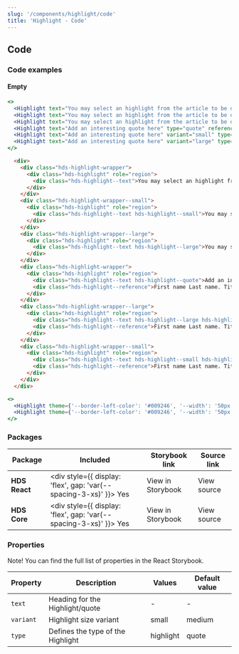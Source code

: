 ```yaml
---
slug: '/components/highlight/code'
title: 'Highlight - Code'
---
```




## Code

### Code examples

#### Empty

<Playground>


```jsx
<>
  <Highlight text="You may select an highlight from the article to be displayed here. Select an excerpt that you want the user to pay attention to."/>
  <Highlight text="You may select an highlight from the article to be displayed here. Select an excerpt that you want the user to pay attention to." variant="small"/>
  <Highlight text="You may select an highlight from the article to be displayed here. Select an excerpt that you want the user to pay attention to." variant="large"/>
  <Highlight text="Add an interesting quote here" type="quote" reference="First name Last name. Title."/>
  <Highlight text="Add an interesting quote here" variant="small" type="quote" reference="First name Last name. Title."/>
  <Highlight text="Add an interesting quote here" variant="large" type="quote" reference="First name Last name. Title."/>
</>
```

```html
  <div>
    <div class="hds-highlight-wrapper">
      <div class="hds-highlight" role="region">
        <div class="hds-highlight--text">You may select an highlight from the article to be displayed here. Select an excerpt that you want the user to pay attention to.</div>
      </div>
    </div>
    <div class="hds-highlight-wrapper--small">
      <div class="hds-highlight" role="region">
        <div class="hds-highlight--text hds-highlight--small">You may select an highlight from the article to be displayed here. Select an excerpt that you want the user to pay attention to.</div>
      </div>
    </div>
    <div class="hds-highlight-wrapper--large">
      <div class="hds-highlight" role="region">
        <div class="hds-highlight--text hds-highlight--large">You may select an highlight from the article to be displayed here. Select an excerpt that you want the user to pay attention to.</div>
      </div>
    </div>
    <div class="hds-highlight-wrapper">
      <div class="hds-highlight" role="region">
        <div class="hds-highlight--text hds-highlight--quote">Add an interesting quote here</div>
        <div class="hds-highlight--reference">First name Last name. Title.</div>
      </div>
    </div>
    <div class="hds-highlight-wrapper--large">
      <div class="hds-highlight" role="region">
        <div class="hds-highlight--text hds-highlight--large hds-highlight--quote">Add an interesting quote here</div>
        <div class="hds-highlight--reference">First name Last name. Title.</div>
      </div>
    </div>
    <div class="hds-highlight-wrapper--small">
      <div class="hds-highlight" role="region">
        <div class="hds-highlight--text hds-highlight--small hds-highlight--quote">Add an interesting quote here</div>
        <div class="hds-highlight--reference">First name Last name. Title.</div>
      </div>
    </div>
  </div>
```

```jsx
<>
  <Highlight theme={'--border-left-color': '#009246', '--width': '50px'} text="You may select an highlight from the article to be displayed here. Select an excerpt that you want the user to pay attention to." />
  <Highlight theme={'--border-left-color': '#009246', '--width': '50px'} text="Add an interesting quote here" reference="First name Last name. Title."/>
</>
```

</Playground>


### Packages

| Package       | Included                                                                                        | Storybook link                                                                                                   | Source link                                                                                                                                                        |
| ------------- | ----------------------------------------------------------------------------------------------- | ---------------------------------------------------------------------------------------------------------------- | ------------------------------------------------------------------------------------------------------------------------------------------------------------------ |
| **HDS React** | <div style={{ display: 'flex', gap: 'var(--spacing-3-xs)' }}><IconCheckCircleFill /> Yes </div> | <Link openInNewTab openInNewTabAriaLabel="Opens in a new tab" href="/storybook/react/?path=?path=/story/components-card--empty">View in Storybook</Link> | <ExternalLink openInNewTab openInNewTabAriaLabel="Opens in a new tab" href="https://github.com/City-of-Helsinki/helsinki-design-system/blob/master/packages/react/src/components/card/Card.tsx">View source</ExternalLink> |
| **HDS Core**  | <div style={{ display: 'flex', gap: 'var(--spacing-3-xs)' }}><IconCheckCircleFill /> Yes </div> | <Link openInNewTab openInNewTabAriaLabel="Opens in a new tab" href="/storybook/core/?path=/story/components-card--empty">View in Storybook</Link>        | <ExternalLink openInNewTab openInNewTabAriaLabel="Opens in a new tab" href="https://github.com/City-of-Helsinki/helsinki-design-system/tree/master/packages/core/src/components/card">View source</ExternalLink>           |

### Properties

Note! You can find the full list of properties in the <Link openInNewTab openInNewTabAriaLabel="Opens in a new tab" href="/storybook/react/?path=?path=/story/components-card--empty">React Storybook.</Link>

| Property  | Description                                             | Values             | Default value |
| --------- | ------------------------------------------------------- | ------------------ | ------------- |
| `text`    | Heading for the Highlight/quote                          | -                  | -             |
| `variant` | Highlight size variant                                  | small|medium|large | medium        | 
| `type`    | Defines the type of the Highlight                        | highlight | quote  | Highlight      |
